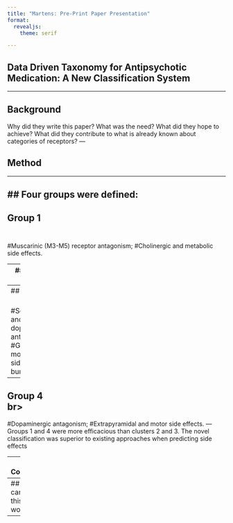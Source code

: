 ```yaml
---
title: "Martens: Pre-Print Paper Presentation"
format: 
  revealjs:
    theme: serif

---
```


## Data Driven Taxonomy for Antipsychotic Medication: A New Classification System

---

## Background

Why did they write this paper?
What was the need?
What did they hope to achieve?
What did they contribute to what is already known about categories of receptors?
---

## Method

---

## Four groups were defined:
---

## Group 1 <br> <br>

#Muscarinic (M3-M5) receptor antagonism; 
#Cholinergic and metabolic side effects. 

---
## Group 2 <br> <br>

#Dopamine (D2) partial agonism and adrenergic #antagonism; 
#Globally low side effect burden.  
---
## Group 3 <br> <br>

#Serotonergic and dopaminergic antagonism; 
#Globally moderate side effect burden. 
---
## Group 4 <br> br>

#Dopaminergic antagonism; 
#Extrapyramidal and motor side effects. 
---
Groups 1 and 4 were more efficacious than clusters 2 and 3. The novel classification was superior to existing approaches when predicting side effects



---
## Conclusion 

Conclusions: A receptor affinity-based grouping not only reflects compound pharmacology but also detects meaningful clinical differences to a greater extent than existing approaches. The approach has the potential to benefit both patients and researchers by guiding treatment and informing drug development.

---
## How can we use this in our work?


---

